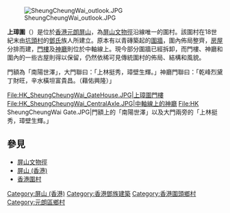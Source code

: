 {{coord|22|26|48.26|N|114|00|23.54|E|type:landmark|display=title}}
[[File:SheungCheungWai_outlook.JPG|thumb]]

'''上璋圍'''（{{lang-en|Sheung Cheung Wai}}）是位於[[香港|香港]][[元朗|元朗]][[屏山_(香港)|屏山]]，為[[屏山文物徑|屏山文物徑]]沿線唯一的圍村。該圍村在18世紀末由[[坑頭村|坑頭村]]的[[鄧姓|鄧氏]]族人所建立。原本有以青磚築起的[[圍牆|圍牆]]，圍內佈局整齊，[[房屋|房屋]]分排而建，[[門樓|門樓]]及[[神廳|神廳]]則位於中軸線上。現今部分圍牆已經拆卸，而門樓、神廳和圍內的一些古屋則得以保留，仍然依稀可見傳統圍村的佈局、結構和風貌。

門額為「南陽世澤」，大門聯曰：「上林挺秀，璋壁生輝。」神廳門聯曰：「乾峰烈黛丁財旺，辛水橫坦富貴昌。（藉佑興隆）」

<gallery>
File:HK_SheungCheungWai_GateHouse.JPG|上璋圍門樓
File:HK_SheungCheungWai_CentralAxle.JPG|中軸線上的神廳
File:HK SheungCheungWai Gate.JPG|門額上的「南陽世澤」以及大門兩旁的「上林挺秀，璋壁生輝。」
</gallery>

== 參見 ==
*[[屏山文物徑|屏山文物徑]]
*[[屏山_(香港)|屏山 (香港)]]
*[[香港圍村|香港圍村]]

{{屏山文物徑文物}}
{{香港圍村}}

[[Category:屏山_(香港)|Category:屏山 (香港)]]
[[Category:香港鄧族建築|Category:香港鄧族建築]]
[[Category:香港圍頭鄉村|Category:香港圍頭鄉村]]
[[Category:元朗區鄉村|Category:元朗區鄉村]]